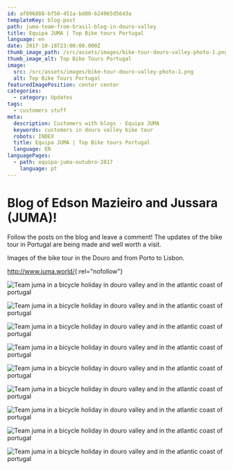```yaml
---
id: af096888-bf50-451a-bd80-b24965d5643a
templateKey: blog-post
path: juma-team-from-brasil-blog-in-douro-valley
title: Equipa JUMA | Top Bike tours Portugal
language: en
date: 2017-10-18T23:00:00.000Z
thumb_image_path: /src/assets/images/bike-tour-douro-valley-photo-1.png
thumb_image_alt: Top Bike Tours Portugal
image:
  src: /src/assets/images/bike-tour-douro-valley-photo-1.png
  alt: Top Bike Tours Portugal
featuredImagePosition: center center
categories:
  - category: Updates
tags:
  - customers stuff
meta:
  description: Customers with blogs - Equipa JUMA
  keywords: customers in douro valley bike tour
  robots: INDEX
  title: Equipa JUMA | Top Bike tours Portugal
  language: EN
languagePages:
  - path: equipa-juma-outubro-2017
    language: pt
---
```


# Blog of Edson Mazieiro and Jussara (JUMA)!

Follow the posts on the blog and leave a comment! The updates of the bike tour
in Portugal are being made and well worth a visit.

Images of the bike tour in the Douro and from Porto to Lisbon.

<http://www.juma.world/>{:rel="nofollow"}

![Team juma in a bicycle holiday in douro valley and in the atlantic coast of portugal](/src/assets/images/bike-tour-douro-valley-photo-9.png 'Team juma in a bicycle holiday in douro valley and in the atlantic coast of portugal')

![Team juma in a bicycle holiday in douro valley and in the atlantic coast of portugal](/src/assets/images/bike-tour-douro-valley-photo-8.png 'Team juma in a bicycle holiday in douro valley and in the atlantic coast of portugal')

![Team juma in a bicycle holiday in douro valley and in the atlantic coast of portugal](/src/assets/images/bike-tour-douro-valley-photo-7.png 'Team juma in a bicycle holiday in douro valley and in the atlantic coast of portugal')

![Team juma in a bicycle holiday in douro valley and in the atlantic coast of portugal](/src/assets/images/bike-tour-douro-valley-photo-6.png 'Team juma in a bicycle holiday in douro valley and in the atlantic coast of portugal')

![Team juma in a bicycle holiday in douro valley and in the atlantic coast of portugal](/src/assets/images/bike-tour-douro-valley-photo-5.png 'Team juma in a bicycle holiday in douro valley and in the atlantic coast of portugal')

![Team juma in a bicycle holiday in douro valley and in the atlantic coast of portugal](/src/assets/images/bike-tour-douro-valley-photo-4.png 'Team juma in a bicycle holiday in douro valley and in the atlantic coast of portugal')

![Team juma in a bicycle holiday in douro valley and in the atlantic coast of portugal](/src/assets/images/bike-tour-douro-valley-photo-3.png 'Team juma in a bicycle holiday in douro valley and in the atlantic coast of portugal')

![Team juma in a bicycle holiday in douro valley and in the atlantic coast of portugal](/src/assets/images/bike-tour-douro-valley-photo-2.png 'Team juma in a bicycle holiday in douro valley and in the atlantic coast of portugal')

![Team juma in a bicycle holiday in douro valley and in the atlantic coast of portugal](/src/assets/images/bike-tour-douro-valley-photo-1.png 'Team juma in a bicycle holiday in douro valley and in the atlantic coast of portugal')
